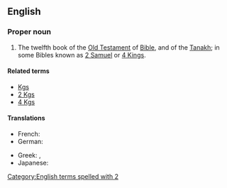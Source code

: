 ==English==
{{book of the Bible|Books of Kings}}

===Proper noun===
{{en-proper noun}}
# {{context|biblical|lang=en}}  The twelfth book of the [[Old Testament]] of [[Bible]], and of the [[Tanakh]]; in some Bibles known as [[2 Samuel]] or [[4 Kings]].

====Related terms====
*[[Kgs]]
*[[2 Kgs]]
*[[4 Kgs]]

====Translations====
{{trans-top|book of the Bible}}
* French: {{t-|fr|2 Rois}}
* German: {{t-|de|2 Könige}}
{{trans-mid}}
* Greek: {{t-|el|Β' Βασιλειών}}, {{t-|el|Βασιλείς Β'}}
* Japanese: {{t-|ja|列王記下|tr=retsuō kige|sc=Jpan}}
{{trans-bottom}}

[[Category:English terms spelled with 2]]